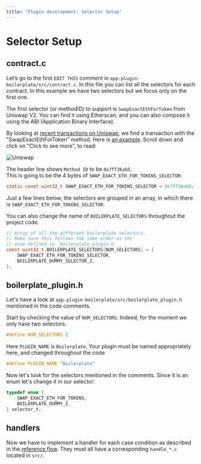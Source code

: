 ```yaml
---
title: "Plugin development: Selector Setup"
---
```


# Selector Setup

## contract.c

Let’s go to the first `EDIT THIS` comment in `app-plugin-boilerplate/src/contract.c`. In this file you can list all the selectors for each contract. In this example we have two selectors but we focus only on the first one.

The first selector (or methodID) to support is `SwapExactEthForToken` from Uniswap V2. 
You can find it using Etherscan, and you can also compose it using the ABI (Application Binary Interface).

By looking at [recent transactions on Uniswap](https://etherscan.io/txs?a=0x7a250d5630b4cf539739df2c5dacb4c659f2488d), we find a transaction with the "SwapExactEthForToken" method. Here is [an example](https://etherscan.io/tx/0x216bfa6fb8488901d168810cda1b716d1abcb002a87c3224180deaff00c950fc). Scroll down and click on "Click to see more", to read:

![Uniswap](/uniswap.png)

The header line shows `Method ID` to be `0x7ff36ab5`.  
This is going to be the 4 bytes of `SWAP_EXACT_ETH_FOR_TOKENS_SELECTOR`:
```c
static const uint32_t SWAP_EXACT_ETH_FOR_TOKENS_SELECTOR = 0x7ff36ab5;
```

Just a few lines below, the selectors are grouped in an array, in which there is `SWAP_EXACT_ETH_FOR_TOKENS_SELECTOR`. 

You can also change the name of `BOILERPLATE_SELECTORS` throughout the project code.

```c copy
// Array of all the different boilerplate selectors. 
// Make sure this follows the same order as the
// enum defined in `boilerplate_plugin.h`
const uint32_t BOILERPLATE_SELECTORS[NUM_SELECTORS] = {
    SWAP_EXACT_ETH_FOR_TOKENS_SELECTOR,
    BOILERPLATE_DUMMY_SELECTOR_2,
};
```
## boilerplate_plugin.h

Let's have a look at `app-plugin-boilerplate/src/boilerplate_plugin.h` mentioned in the code comments.

Start by checking the value of `NUM_SELECTORS`. Indeed, for the moment we only have two selectors.
```c copy
#define NUM_SELECTORS 2
```

Here `PLUGIN_NAME` is `Boilerplate`. Your plugin must be named appropriately here, and changed throughout the code

```c copy
#define PLUGIN_NAME "Boilerplate"
```

Now let's look for the selectors mentioned in the comments. Since it is an enum let's change it in our selector:
```c copy
typedef enum {
    SWAP_EXACT_ETH_FOR_TOKENS,
    BOILERPLATE_DUMMY_2,
} selector_t;
```

## handlers

Now we have to implement a handler for each case condition as described in the [reference flow](./flow). They must all have a corresponding `handle_*.c` located in `src/`.

